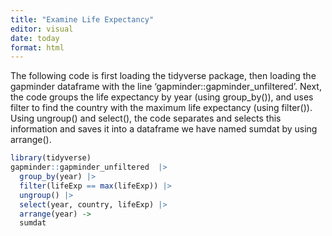 ```yaml
---
title: "Examine Life Expectancy"
editor: visual
date: today
format: html
---
```


The following code is first loading the tidyverse package, then loading the gapminder dataframe with the line 'gapminder::gapminder_unfiltered'. Next, the code groups the life expectancy by year (using group_by()), and uses filter to find the country with the maximum life expectancy (using filter()). Using ungroup() and select(), the code separates and selects this information and saves it into a dataframe we have named sumdat by using arrange().

```r
library(tidyverse)
gapminder::gapminder_unfiltered  |> 
  group_by(year) |>
  filter(lifeExp == max(lifeExp)) |>
  ungroup() |>
  select(year, country, lifeExp) |>
  arrange(year) ->
  sumdat
```
